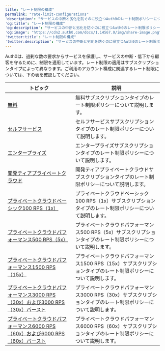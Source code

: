 ---
title: "レート制限の構成"
permalink: "rate-limit-configurations"
'description': "サービスの中断と劣化を防ぐのに役立つAuth0のレート制限ポリシーについて説明します。"
'og:title': "レート制限の構成"
'og:description': "サービスの中断と劣化を防ぐのに役立つAuth0のレート制限ポリシーについて説明します。"
'og:image': "https://cdn2.auth0.com/docs/1.14567.0/img/share-image.png"
'twitter:title': "レート制限の構成"
'twitter:description': "サービスの中断と劣化を防ぐのに役立つAuth0のレート制限ポリシーについて説明します。"
---

Auth0は、過剰な数の要求からサービスを保護し、サービスの中断・低下から顧客を守るために、制限を適用しています。レート制限の適用はサブスクリプションタイプによって異なります。ご利用のアカウント構成に関連するレート制限については、下の表を確認してください。

<table class="table"><thead>
<tr>
<th><strong>トピック</strong></th>
<th><strong>説明</strong></th>
</tr>
</thead>
<tbody>
<tr>
<td><a href="/docs/ja-jp/troubleshoot/customer-support/operational-policies/rate-limit-policy/rate-limit-configurations/free-public">無料</a></td>
<td>無料サブスクリプションタイプのレート制限ポリシーについて説明します。</td>
</tr>
<tr>
<td><a href="/docs/ja-jp/troubleshoot/customer-support/operational-policies/rate-limit-policy/rate-limit-configurations/self-service-public">セルフサービス</a></td>
<td>セルフサービスサブスクリプションタイプのレート制限ポリシーについて説明します。</td>
</tr>
<tr>
<td><a href="/docs/ja-jp/troubleshoot/customer-support/operational-policies/rate-limit-policy/rate-limit-configurations/enterprise-public">エンタープライズ</a></td>
<td>エンタープライズサブスクリプションタイプのレート制限ポリシーについて説明します。</td>
</tr>
<tr>
<td><a href="/docs/ja-jp/troubleshoot/customer-support/operational-policies/rate-limit-policy/rate-limit-configurations/tier-20-development-private-cloud">開発ティアプライベートクラウド</a></td>
<td>開発ティアプライベートクラウドサブスクリプションタイプのレート制限ポリシーについて説明します。</td>
</tr>
<tr>
<td><a href="/docs/ja-jp/troubleshoot/customer-support/operational-policies/rate-limit-policy/rate-limit-configurations/tier-100-rps-private-cloud">プライベートクラウドベーシック100 RPS（1x）</a></td>
<td>プライベートクラウドベーシック100 RPS（1x）サブスクリプションタイプのレート制限ポリシーについて説明します。</td>
</tr>
<tr>
<td><a href="/docs/ja-jp/troubleshoot/customer-support/operational-policies/rate-limit-policy/rate-limit-configurations/tier-500-rps-private-cloud">プライベートクラウドパフォーマンス500 RPS（5x）</a></td>
<td>プライベートクラウドパフォーマンス500 RPS（5x）サブスクリプションタイプのレート制限ポリシーについて説明します。</td>
</tr>
<tr>
<td><a href="/docs/ja-jp/troubleshoot/customer-support/operational-policies/rate-limit-policy/rate-limit-configurations/tier-1500-rps-private-cloud">プライベートクラウドパフォーマンス1500 RPS（15x）</a></td>
<td>プライベートクラウドパフォーマンス1500 RPS（15x）サブスクリプションタイプのレート制限ポリシーについて説明します。</td>
</tr>
<tr>
<td><a href="/docs/ja-jp/troubleshoot/customer-support/operational-policies/rate-limit-policy/rate-limit-configurations/tier-3000-rps-private-cloud">プライベートクラウドパフォーマンス3000 RPS（30x）および3000 RPS（30x）バースト</a></td>
<td>プライベートクラウドパフォーマンス3000 RPS（30x）サブスクリプションタイプのレート制限ポリシーについて説明します。</td>
</tr>
<tr>
<td><a href="/docs/ja-jp/troubleshoot/customer-support/operational-policies/rate-limit-policy/rate-limit-configurations/tier-6000-rps-private-cloud">プライベートクラウドパフォーマンス6000 RPS（60x）および6000 RPS（60x）バースト</a></td>
<td>プライベートクラウドパフォーマンス6000 RPS（60x）サブスクリプションタイプのレート制限ポリシーについて説明します。</td>
</tr>
</tbody>
</table>